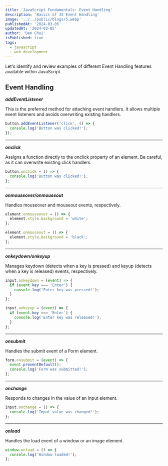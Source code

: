 ```yaml
---
title: 'JavaScript Fundamentals: Event Handling'
description: 'Basics of JS Event Handling'
image: '../../public/blogs/5.webp'
publishedAt: '2024-03-05'
updatedAt: '2024-03-05'
author: 'Dan Chui'
isPublished: true
tags:
  - javascript
  - web development
---
```


Let's identify and review examples of different Event Handling features available within JavaScript.

## Event Handling

_**addEventListener**_

This is the preferred method for attaching event handlers. It allows multiple event listeners and avoids overwriting existing handlers.

```js
button.addEventListener('click', () => {
  console.log('Button was clicked!');
});
```

---

_**onclick**_

Assigns a function directly to the onclick
property of an element. Be careful, as it can
overwrite existing click handlers.

```js
button.onclick = () => {
  console.log('Button was clicked!');
};
```

---

_**onmouseover/onmouseout**_

Handles mouseover and mouseout events,
respectively.

```js
element.onmouseover = () => {
  element.style.background = 'white';
};

element.onmouseout = () => {
  element.style.background = 'black';
};
```

---

_**onkeydown/onkeyup**_

Manages keydown (detects when a key is pressed) and keyup (detects when a key is released) events, respectively.

```js
input.onkeydown = (event) => {
  if (event.key === 'Enter') {
    console.log('Enter key was pressed!');
  }
};

input.onkeyup = (event) => {
  if (event.key === 'Enter') {
    console.log('Enter key was released!');
  }
};
```

---

_**onsubmit**_

Handles the submit event of a Form element.

```js
form.onsubmit = (event) => {
  event.preventDefault();
  console.log('Form was submitted!');
};
```

---

_**onchange**_

Responds to changes in the value of an Input element.

```js
input.onchange = () => {
  console.log('Input value was changed!');
};
```

---

_**onload**_

Handles the load event of a window or an image element.

```js
window.onload = () => {
  console.log('Window loaded!');
};
```
